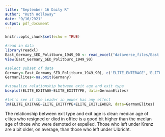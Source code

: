 ```yaml
---
title: "September 16 Daily R"
author: "Ruth Holloway"
date: "9/16/2021"
output: pdf_document
---
```


```r
knitr::opts_chunk$set(echo = TRUE)
```

```r
#read in data
library(readxl)
East_Germany_SED_Politburo_1949_90 <- read_excel("dataverse_files/East Germany - SED Politburo - 1949-90.xlsx")
View(East_Germany_SED_Politburo_1949_90)

#select subset of data
Germany<-East_Germany_SED_Politburo_1949_90[, c('ELITE_ENTERAGE','ELITE_EXITAGE', 'ELITE_RETENURE', 'ELITE_EXITTYPE', 'ELITE_EXITLEADER', 'ELITE_OCCUPATION')]
GermanElites<-na.omit(Germany)

#visualize relationship between exit age and exit type
boxplot(ELITE_EXITAGE~ELITE_EXITTYPE, data=GermanElites)

#let's see if the leader in power has any effect
lm(ELITE_EXITAGE~ELITE_EXITTYPE+ELITE_EXITLEADER, data=GermanElites)
```
The relationship between exit type and exit age is clear: median age of elites who
resigned or died in office is a good bit higher than the median age of those who 
were demoted or expelled. Those who left under Krenz are a bit older, on average, 
than those who left under Ulbricht.
